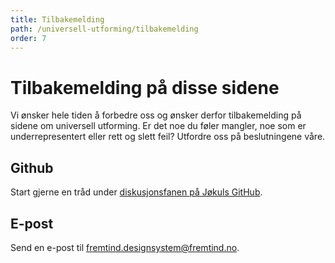 ```yaml
---
title: Tilbakemelding
path: /universell-utforming/tilbakemelding
order: 7
---
```


# Tilbakemelding på disse sidene

Vi ønsker hele tiden å forbedre oss og ønsker derfor tilbakemelding på sidene om universell utforming. Er det noe du føler mangler, noe som er underrepresentert eller rett og slett feil? Utfordre oss på beslutningene våre.

## Github

Start gjerne en tråd under [diskusjonsfanen på Jøkuls GitHub](https://github.com/fremtind/jokul/discussions).

## E-post

Send en e-post til [fremtind.designsystem@fremtind.no](mailto:fremtind.designsystem@fremtind.no).
